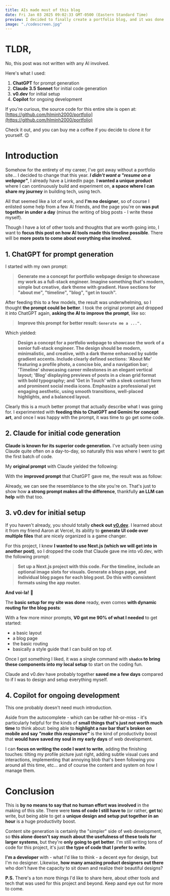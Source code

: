 ```yaml
---
title: AIs made most of this blog
date: Fri Jan 03 2025 09:02:33 GMT-0500 (Eastern Standard Time)
preview: I decided to finally create a portfolio blog, and it was done in a day thanks to AI.
image: "./codescreen.jpg"
---
```



# TLDR, 

No, this post was not written with any AI involved.

Here's what I used:
1. **ChatGPT** for prompt generation
1. **Claude 3.5 Sonnet** for initial code generation
1. **v0.dev** for initial setup
1. **Copilot** for ongoing development

If you're curious, the source code for this entire site is open at: [https://github.com/hlminh2000/portfolio](https://github.com/hlminh2000/portfolio)

Check it out, and you can buy me a coffee if you decide to clone it for yourself. 😉

# Introduction

Somehow for the entirety of my career, I've got away without a portfolio site... I decided to change
that this year. ***I didn't want a "resume on a webpage"***, I already have a LinkedIn page. **I wanted a 
unique product** where I can continuously build and experiment on, **a space where I can share my journey** 
in building tech, using tech. 

All that seemed like a lot of work, and **I'm no designer**, so of course I enlisted some help from a few AI 
friends, and the page you're on **was put together in under a day** (minus the writing of blog posts - I write
these myself).

Though I have a lot of other tools and thoughts that are worth going into, I want to **focus this post on 
how AI tools made this timeline possible**. There will be **more posts to come about everything else involved.**

## 1. ChatGPT for prompt generation
  
I started with my own prompt:
> **Generate me a concept for portfolio webpage design to showcase my work as a full-stack engineer. 
  Imagine something that's modern, simple but creative, dark theme with gradient. Have sections for 
  "about me", "timeline", "blog", "get in touch".**

After feeding this to a few models, the result was underwhelming, so I thought **the prompt could be better**. 
I took the original prompt and dropped it into ChatGPT again, **asking the AI to improve the prompt**, like so:

> **Improve this prompt for better result: `Generate me a ...".`**

Which yielded:

> **Design a concept for a portfolio webpage to showcase the work of a senior full-stack engineer. 
The design should be modern, minimalistic, and creative, with a dark theme enhanced by subtle 
gradient accents. Include clearly defined sections: 'About Me' featuring a profile photo, a concise 
bio, and a navigation bar; 'Timeline' showcasing career milestones in an elegant vertical layout; 
'Blog' displaying previews of posts in a clean grid format with bold typography; and 
'Get in Touch' with a sleek contact form and prominent social media icons. Emphasize a professional 
yet engaging aesthetic, using smooth transitions, well-placed highlights, and a balanced layout.**

Clearly this is a much better prompt that actually describe what I was going for. I experimented with **feeding this
to ChatGPT and Gemini for concept art**, and once I was happy with the prompt, it was time to go get some code.

## 2. Claude for initial code generation

**Claude is known for its superior code generation.** I've actually been using Claude quite often on a day-to-day,
so naturally this was where I went to get the first batch of code.

My **original prompt** with Claude yielded the following:

<div className='relative overflow-scroll h-96 rounded-lg'>
  <OldPromptDesign />
</div>

With the **improved prompt** that ChatGPT gave me, the result was as follow:

<div className='relative overflow-scroll h-96 rounded-lg'>
  <Portfolio />
</div>

Already, we can see the resemblance to the site you're on. That's just to show how **a strong prompt makes 
all the difference**, thankfully **an LLM can help** with that too.

## 3. v0.dev for initial setup

If you haven't already, you should totally **check out [v0.dev](https://v0.dev)**. I learned about it from
my friend Aaron at Vercel, its ability to **generate UI code over multiple files** that are nicely organized
is a game changer.

For this project, I knew **I wanted to use Next.js (which we will get into in another post)**, so I dropped the 
code that Claude gave me into v0.dev, with the following prompt:

> **Set up a Next.js project with this code. For the timeline, include an optional image slots for visuals. 
  Generate a blogs page, and individual blog pages for each blog post. Do this with consistent formats 
  using the app router.**

**And voi-la!** 🙌 

The **basic setup for my site was done** ready, even comes **with dynamic routing for the blog posts**:

<V0Response />

With a few more minor prompts, **V0 got me 90% of what I needed** to get started: 
- a basic layout
- a blog page
- the basic routing 
- basically a style guide that I can build on top of.

Once I got something I liked, it was a single command with **`shadcn` to bring these components into my
local setup** to start on the coding fun.

Claude and v0.dev have probably together **saved me a few days** compared to if I was to design and setup
everything myself.

## 4. Copilot for ongoing development

This one probably doesn't need much introduction. 

Aside from the autocomplete - which can be rather hit-or-miss -
it's particularly helpful for the kinds of **small things that's just not worth much time** to think about: 
being able to **highlight a nav bar that's broken on mobile and say *"make this responsive"*** is the kind of
productivity boost that **would have saved my soul in my early days** of web development. 

I can **focus on writing the code I want to write**, adding the finishing touches: tilting my profile
picture just right, adding subtle visual cues and interactions, implementing that annoying blob that's 
been following you around all this time, etc... and of course the content and system on how I manage them.

# Conclusion
This is **by no means to say that no human effort was involved** in the making of this site. There were **tons
of code I still have to** (or rather, **get to**) write, but being able to get a **unique design and setup 
put together in an hour** is a huge productivity boost.

Content site generation is certainly the "simpler" side of web development, so **this alone doesn't say much about
the usefulness of these tools for larger systems**, but they're **only going to get better**. I'm still
writing tons of code for this project, it's just **the type of code that I prefer to write**.

**I'm a developer** with - what I'd like to think - a decent eye for design, but I'm no designer. Likewise,
**how many amazing product designers out there** who don't have the capacity to sit down and realize their
beautiful designs?

**P.S.** There's a ton more things I'd like to share here, about other tools and tech that was used for this
project and beyond. Keep aand eye out for more to come.